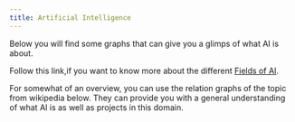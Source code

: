 ```yaml
---
title: Artificial Intelligence
---
```




Below you will find some graphs that can give you a glimps of what AI is about.

Follow this link,if you want to know more about the different [Fields of AI](./Fields.mdx).


For somewhat of an overview, you can use the relation graphs of the topic from wikipedia below.
They can provide you with a general understanding of what AI is as well as projects in this domain.

<IFrameBox client:only 
 src="https://blinpete.github.io/wiki-graph/?lang=en&wordle=&query=artificial%20intelligence"
 maxStyle="" 
 style=""
/>

<IFrameBox client:only 
 src="https://blinpete.github.io/wiki-graph/?lang=en&wordle=&query=Outline%20of%20artificial%20intelligence"
 maxStyle="" 
 style=""
/>
<IFrameBox client:only 
 src="https://blinpete.github.io/wiki-graph/?lang=en&wordle=&query=Artificial intelligence projects"
 maxStyle="" 
 style=""
/>


